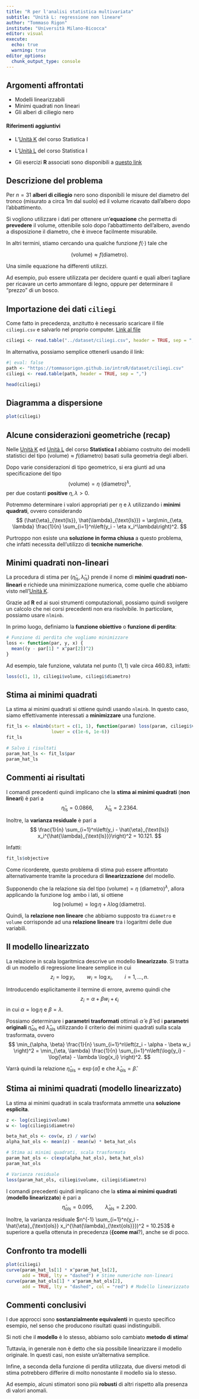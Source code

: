 ```yaml
---
title: "R per l'analisi statistica multivariata"
subtitle: "Unità L: regressione non lineare"
author: "Tommaso Rigon"
institute: "Università Milano-Bicocca"
editor: visual
execute:
  echo: true
  warning: true
editor_options: 
  chunk_output_type: console
---
```


## Argomenti affrontati

-   Modelli linearizzabili
-   Minimi quadrati non lineari
-   Gli alberi di ciliegio nero

::: callout-note
#### Riferimenti aggiuntivi

-   L'[Unità K](https://tommasorigon.github.io/StatI/slides/sl_K.pdf) del corso Statistica I

-   L'[Unità L](https://tommasorigon.github.io/StatI/slides/sl_L.pdf) del corso Statistica I

-   Gli esercizi **R** associati sono disponibili a [questo link](https://tommasorigon.github.io/introR/exe/es_4.html)
:::

## Descrizione del problema

Per $n = 31$ **alberi di ciliegio** nero sono disponibili le misure del diametro del tronco (misurato a circa $1$m dal suolo) ed il volume ricavato dall'albero dopo l'abbattimento.

Si vogliono utilizzare i dati per ottenere un'**equazione** che permetta di **prevedere** il volume, ottenibile solo dopo l'abbattimento dell'albero, avendo a disposizione il diametro, che è invece facilmente misurabile.

In altri termini, stiamo cercando una qualche funzione $f(\cdot)$ tale che

$$
\text{(volume)} \approx f(\text{diametro}).
$$

Una simile equazione ha differenti utilizzi.

Ad esempio, può essere utilizzata per decidere quanti e quali alberi tagliare per ricavare un certo ammontare di legno, oppure per determinare il "prezzo" di un bosco.

## Importazione dei dati `ciliegi`

Come fatto in precedenza, anzitutto è necessario scaricare il file `ciliegi.csv` e salvarlo nel proprio computer. [Link al file](../dataset/ciliegi.csv)

```r
ciliegi <- read.table("../dataset/ciliegi.csv", header = TRUE, sep = ",")
```

In alternativa, possiamo semplice ottenerli usando il link:

```r
#| eval: false
path <- "https://tommasorigon.github.io/introR/dataset/ciliegi.csv"
ciliegi <- read.table(path, header = TRUE, sep = ",")
```

```r
head(ciliegi)
```

## Diagramma a dispersione

```r
plot(ciliegi)
```

## Alcune considerazioni geometriche (recap)

Nelle [Unità K](https://tommasorigon.github.io/StatI/slides/sl_K.pdf) ed [Unità L](https://tommasorigon.github.io/StatI/slides/sl_L.pdf) del corso **Statistica I** abbiamo costruito dei modelli statistici del tipo $\text{(volume)} \approx f(\text{diametro})$ basati sulla geometria degli alberi.

Dopo varie considerazioni di tipo geometrico, si era giunti ad una specificazione del tipo $$
\text{(volume)} = \eta \:\text{(diametro)}^{\lambda},
$$ per due costanti **positive** $\eta, \lambda > 0$.

Potremmo determinare i valori appropriati per $\eta$ e $\lambda$ utilizzando i **minimi quadrati**, ovvero considerando $$
(\hat{\eta}_{\text{ls}}, \hat{\lambda}_{\text{ls}}) = \arg\min_{\eta, \lambda} \frac{1}{n} \sum_{i=1}^n\left(y_i - \eta x_i^\lambda\right)^2.
$$

Purtroppo non esiste una **soluzione in forma chiusa** a questo problema, che infatti necessita dell'utilizzo di **tecniche numeriche**.

## Minimi quadrati non-lineari

La procedura di stima per $(\hat{\eta}_{\text{ls}}, \hat{\lambda}_{\text{ls}})$ prende il nome di **minimi quadrati non-lineari** e richiede una minimizzazione numerica, come quelle che abbiamo visto nell'[Unità K](un_K.html).

Grazie ad **R** ed ai suoi strumenti computazionali, possiamo quindi svolgere un calcolo che nei corsi precedenti non era risolvibile. In particolare, possiamo usare `nlminb`.

In primo luogo, definiamo la **funzione obiettivo** o **funzione di perdita**:

```r
# Funzione di perdita che vogliamo minimizzare
loss <- function(par, y, x) {
  mean((y - par[1] * x^par[2])^2)
}
```

Ad esempio, tale funzione, valutata nel punto $(1,1)$ vale circa $460.83$, infatti:

```r
loss(c(1, 1), ciliegi$volume, ciliegi$diametro)
```

## Stima ai minimi quadrati

La stima ai minimi quadrati si ottiene quindi usando `nlminb`. In questo caso, siamo effettivamente interessati a **minimizzare** una funzione.

```r
fit_ls <- nlminb(start = c(1, 1), function(param) loss(param, ciliegi$volume, ciliegi$diametro),
                 lower = c(1e-6, 1e-6))
fit_ls
```

```r
# Salvo i risultati
param_hat_ls <- fit_ls$par
param_hat_ls
```

## Commenti ai risultati

I comandi precedenti quindi implicano che la **stima ai minimi quadrati** (**non lineari**) è pari a $$\hat{\eta}_{\text{ls}} = 0.0866, \qquad \hat{\lambda}_{\text{ls}} = 2.2364.
$$

Inoltre, la **varianza residuale** è pari a $$
    \frac{1}{n} \sum_{i=1}^n\left(y_i - \hat{\eta}_{\text{ls}} x_i^{\hat{\lambda}_{\text{ls}}}\right)^2 = 10.121.
$$

Infatti:

```r
fit_ls$objective
```

Come ricorderete, questo problema di stima può essere affrontato alternativamente tramite la procedura di **linearizzazione** del modello.

Supponendo che la relazione sia del tipo $\text{(volume)} = \eta \:\text{(diametro)}^{\lambda}$, allora applicando la funzione $\log$ ambo i lati, si ottiene $$
\log{\text{(volume)}} = \log{\eta}  + \lambda\log{\text{(diametro)}}.
$$

Quindi, la **relazione non lineare** che abbiamo supposto tra `diametro` e `volume` corrisponde ad una **relazione lineare** tra i logaritmi delle due variabili.

## Il modello linearizzato

La relazione in scala logaritmica descrive un modello **linearizzato**. Si tratta di un modello di regressione lineare semplice in cui $$
z_i = \log y_i, \qquad w_i = \log{x_i}, \qquad i=1,\dots,n.
$$

Introducendo esplicitamente il termine di errore, avremo quindi che $$
z_i = \alpha + \beta w_i + \epsilon_i
$$ in cui $\alpha = \log \eta$ e $\beta = \lambda$.

Possiamo determinare i **parametri trasformati** ottimali $\hat{\alpha}$ e $\hat{\beta}$ ed i **parametri originali** $\hat{\eta}_{\text{ols}}$ ed $\hat{\lambda}_{\text{ols}}$ utilizzando il criterio dei minimi quadrati sulla scala trasformata, ovvero $$
\min_{\alpha, \beta} \frac{1}{n} \sum_{i=1}^n\left(z_i - \alpha - \beta w_i \right)^2 = \min_{\eta, \lambda} \frac{1}{n} \sum_{i=1}^n\left(\log{y_i} - \log{\eta} - \lambda \log{x_i} \right)^2.
$$

Varrà quindi la relazione $\hat{\eta}_{\text{ols}} = \exp\{\hat{\alpha}\}$ e che $\hat{\lambda}_{\text{ols}} = \hat{\beta}$.

## Stima ai minimi quadrati (modello linearizzato)

La stima ai minimi quadrati in scala trasformata ammette una **soluzione esplicita**.

```r
z <- log(ciliegi$volume)
w <- log(ciliegi$diametro)

beta_hat_ols <- cov(w, z) / var(w)
alpha_hat_ols <- mean(z) - mean(w) * beta_hat_ols

# Stima ai minimi quadrati, scala trasformata
param_hat_ols <- c(exp(alpha_hat_ols), beta_hat_ols)
param_hat_ols

# Varianza residuale
loss(param_hat_ols, ciliegi$volume, ciliegi$diametro)
```

I comandi precedenti quindi implicano che la **stima ai minimi quadrati** (**modello linearizzato**) è pari a $$
\hat{\eta}_{\text{ols}} = 0.095, \qquad \hat{\lambda}_{\text{ols}} = 2.200.
$$

Inoltre, la varianza residuale $n^{-1} \sum_{i=1}^n(y_i - \hat{\eta}_{\text{ols}} x_i^{\hat{\lambda}_{\text{ols}}})^2 = 10.253$ è superiore a quella ottenuta in precedenza (**{come mai**?), anche se di poco.

## Confronto tra modelli

```r
plot(ciliegi)
curve(param_hat_ls[1] * x^param_hat_ls[2], 
      add = TRUE, lty = "dashed") # Stime numeriche non-lineari
curve(param_hat_ols[1] * x^param_hat_ols[2], 
      add = TRUE, lty = "dashed", col = "red") # Modello linearizzato
```

## Commenti conclusivi

I due approcci sono **sostanzialmente equivalenti** in questo specifico esempio, nel senso che producono risultati quasi indistinguibili.

Si noti che il **modello** è lo stesso, abbiamo solo cambiato **metodo di stima**!

Tuttavia, in generale non è detto che sia possibile linearizzare il modello originale. In questi casi, non esiste un'alternativa semplice.

Infine, a seconda della funzione di perdita utilizzata, due diversi metodi di stima potrebbero differire di molto nonostante il modello sia lo stesso.

Ad esempio, alcuni stimatori sono più **robusti** di altri rispetto alla presenza di valori anomali.
